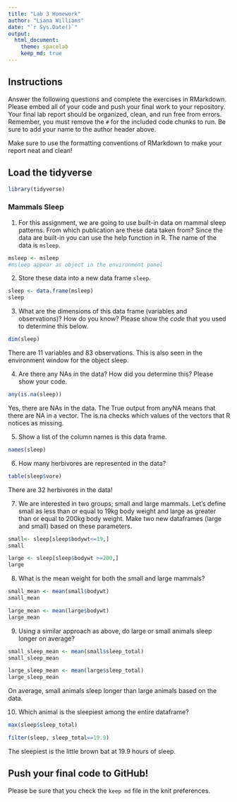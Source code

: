 ```yaml
---
title: "Lab 3 Homework"
author: "Liana Williams"
date: "`r Sys.Date()`"
output:
  html_document: 
    theme: spacelab
    keep_md: true
---
```


## Instructions
Answer the following questions and complete the exercises in RMarkdown. Please embed all of your code and push your final work to your repository. Your final lab report should be organized, clean, and run free from errors. Remember, you must remove the `#` for the included code chunks to run. Be sure to add your name to the author header above.  

Make sure to use the formatting conventions of RMarkdown to make your report neat and clean!  

## Load the tidyverse
```r
library(tidyverse)
```

### Mammals Sleep  
1. For this assignment, we are going to use built-in data on mammal sleep patterns. From which publication are these data taken from? Since the data are built-in you can use the help function in R. The name of the data is `msleep`.  
```r
msleep <- msleep
#msleep appear as object in the environment panel
```

2. Store these data into a new data frame `sleep`.  
```r
sleep <- data.frame(msleep)
sleep
```

3. What are the dimensions of this data frame (variables and observations)? How do you know? Please show the *code* that you used to determine this below.  
```r
dim(sleep)
```

There are 11 variables and 83 observations. This is also seen in the environment window for the object sleep.

4. Are there any NAs in the data? How did you determine this? Please show your code.  
```r
any(is.na(sleep))
```

Yes, there are NAs in the data. The True output from anyNA means that there are NA in a vector. The is.na checks which values of the vectors that R notices as missing.

5. Show a list of the column names is this data frame.
```r
names(sleep)
```

6. How many herbivores are represented in the data?  
```r
table(sleep$vore)
```

There are 32 herbivores in the data! 

7. We are interested in two groups; small and large mammals. Let's define small as less than or equal to 19kg body weight and large as greater than or equal to 200kg body weight. Make two new dataframes (large and small) based on these parameters.
```r
small<- sleep[sleep$bodywt<=19,]
small
```

```r
large <- sleep[sleep$bodywt >=200,]
large
```

8. What is the mean weight for both the small and large mammals?
```r
small_mean <- mean(small$bodywt)
small_mean
```

```r
large_mean <- mean(large$bodywt)
large_mean
```
9. Using a similar approach as above, do large or small animals sleep longer on average?  

```r
small_sleep_mean <- mean(small$sleep_total)
small_sleep_mean
```

```r
large_sleep_mean <- mean(large$sleep_total)
large_sleep_mean
```
On average, small animals sleep longer than large animals based on the data. 

10. Which animal is the sleepiest among the entire dataframe?
```r
max(sleep$sleep_total)
```

```r
filter(sleep, sleep_total==19.9) 
```
The sleepiest is the little brown bat at 19.9 hours of sleep. 

## Push your final code to GitHub!
Please be sure that you check the `keep md` file in the knit preferences.   